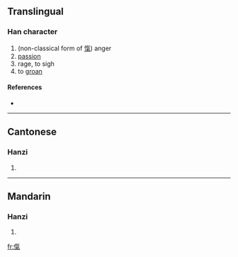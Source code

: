 ==Translingual==

===Han character===
{{Han char|rn=9|rad=人|as=10|sn=12|four=|canj=人人弓木 (OOND)}}

# (non-classical form of [[愾]]) anger
# [[passion]]
# rage, to sigh
# to [[groan]]

====References====
* {{Han ref|kx=0113.040|hdz=10203.080|uh=3476|ud=13430}}

----

==Cantonese==

===Hanzi===
{{yue-hanzi|jyut=|y=haai4, hei3}}

# {{defn|Cantonese}}

----

==Mandarin==

===Hanzi===
{{cmn-hanzi|pin=[[xì]] ([[xi4]])|wg=hsi<sup>4</sup>}}

# {{defn|Mandarin}}

[[fr:㑶]]